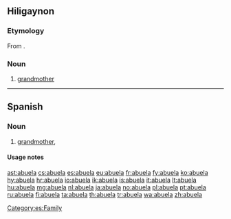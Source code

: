 ==Hiligaynon==

===Etymology===
From {{etyl|es|hil}} {{term|abuela|lang=es}}.

===Noun===
{{hil-noun|abuéla}}

#[[grandmother]]
----
==Spanish==

===Noun===
{{es-noun|f|m=abuelo}}

# [[grandmother]], {{feminine of|abuelo|lang=es}}

====Usage notes====
{{es-note-noun-mf|abuelo}}

[[Category:es:Family]]

[[ast:abuela]]
[[cs:abuela]]
[[es:abuela]]
[[eu:abuela]]
[[fr:abuela]]
[[fy:abuela]]
[[ko:abuela]]
[[hy:abuela]]
[[hr:abuela]]
[[io:abuela]]
[[ik:abuela]]
[[is:abuela]]
[[it:abuela]]
[[lt:abuela]]
[[hu:abuela]]
[[mg:abuela]]
[[nl:abuela]]
[[ja:abuela]]
[[no:abuela]]
[[pl:abuela]]
[[pt:abuela]]
[[ru:abuela]]
[[fi:abuela]]
[[ta:abuela]]
[[th:abuela]]
[[tr:abuela]]
[[wa:abuela]]
[[zh:abuela]]